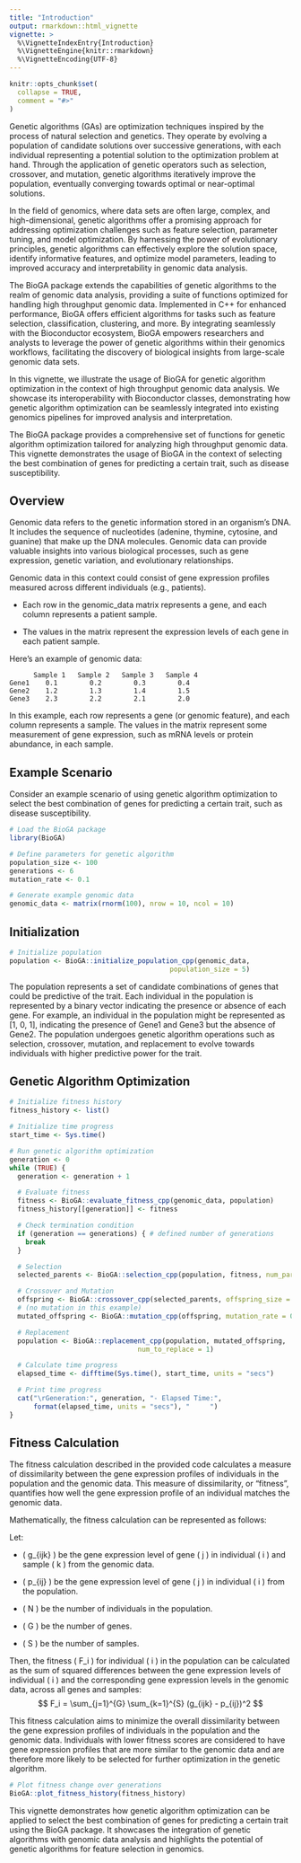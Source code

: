---
title: "Introduction"
output: rmarkdown::html_vignette
vignette: >
  %\VignetteIndexEntry{Introduction}
  %\VignetteEngine{knitr::rmarkdown}
  %\VignetteEncoding{UTF-8}
---

```{r, include = FALSE}
knitr::opts_chunk$set(
  collapse = TRUE,
  comment = "#>"
)
```

Genetic algorithms (GAs) are optimization techniques inspired by 
the process of natural selection and genetics. They operate by evolving 
a population of candidate solutions over successive generations, 
with each individual representing a potential solution to the optimization 
problem at hand. Through the application of genetic operators 
such as selection, crossover, and mutation, genetic algorithms 
iteratively improve the population, eventually converging towards 
optimal or near-optimal solutions.

In the field of genomics, where data sets are often large, complex, 
and high-dimensional, genetic algorithms offer a promising approach 
for addressing optimization challenges such as feature selection, 
parameter tuning, and model optimization. By harnessing the power 
of evolutionary principles, genetic algorithms can effectively explore 
the solution space, identify informative features, and optimize 
model parameters, leading to improved accuracy and interpretability 
in genomic data analysis.

The BioGA package extends the capabilities of genetic algorithms 
to the realm of genomic data analysis, providing a suite of functions 
optimized for handling high throughput genomic data. Implemented in C++ 
for enhanced performance, BioGA offers efficient algorithms for tasks 
such as feature selection, classification, clustering, and more. 
By integrating seamlessly with the Bioconductor ecosystem, 
BioGA empowers researchers and analysts to leverage the power 
of genetic algorithms within their genomics workflows, facilitating 
the discovery of biological insights from large-scale genomic data sets.

In this vignette, we illustrate the usage of BioGA for genetic algorithm 
optimization in the context of high throughput genomic data analysis. 
We showcase its interoperability with Bioconductor classes, demonstrating
how genetic algorithm optimization can be seamlessly integrated into 
existing genomics pipelines for improved analysis and interpretation.

The BioGA package provides a comprehensive set of functions for 
genetic algorithm optimization tailored for analyzing high throughput 
genomic data. This vignette demonstrates the usage of BioGA in the context 
of selecting the best combination of genes for predicting a certain trait, 
such as disease susceptibility.

## Overview

Genomic data refers to the genetic information stored in an organism's DNA. 
It includes the sequence of nucleotides (adenine, thymine, cytosine, 
and guanine) that make up the DNA molecules. Genomic data can provide valuable 
insights into various biological processes, such as gene expression, 
genetic variation, and evolutionary relationships.

Genomic data in this context could consist of gene expression profiles 
measured across different individuals (e.g., patients).

- Each row in the genomic_data matrix represents a gene, and each column 
represents a patient sample.

- The values in the matrix represent the expression levels of each gene in 
each patient sample.

Here's an example of genomic data:

```
      Sample 1   Sample 2   Sample 3   Sample 4
Gene1    0.1        0.2        0.3        0.4
Gene2    1.2        1.3        1.4        1.5
Gene3    2.3        2.2        2.1        2.0
```

In this example, each row represents a gene (or genomic feature), and 
each column represents a sample. The values in the matrix represent 
some measurement of gene expression, such as mRNA levels or protein abundance,
in each sample.

## Example Scenario

Consider an example scenario of using genetic algorithm optimization to select 
the best combination of genes for predicting a certain trait, such as disease 
susceptibility.

```{r}
# Load the BioGA package
library(BioGA)

# Define parameters for genetic algorithm
population_size <- 100
generations <- 6
mutation_rate <- 0.1

# Generate example genomic data
genomic_data <- matrix(rnorm(100), nrow = 10, ncol = 10)
```

## Initialization

```{r}
# Initialize population
population <- BioGA::initialize_population_cpp(genomic_data, 
                                        population_size = 5)
```

The population represents a set of candidate combinations of genes that 
could be predictive of the trait. Each individual in the population is 
represented by a binary vector indicating the presence or absence of each gene.
For example, an individual in the population might be represented as [1, 0, 1],
indicating the presence of Gene1 and Gene3 but the absence of Gene2. 
The population undergoes genetic algorithm operations such as selection, 
crossover, mutation, and replacement to evolve towards individuals 
with higher predictive power for the trait.

## Genetic Algorithm Optimization

```{r}
# Initialize fitness history
fitness_history <- list()

# Initialize time progress
start_time <- Sys.time()

# Run genetic algorithm optimization
generation <- 0
while (TRUE) {
  generation <- generation + 1

  # Evaluate fitness
  fitness <- BioGA::evaluate_fitness_cpp(genomic_data, population)
  fitness_history[[generation]] <- fitness

  # Check termination condition
  if (generation == generations) { # defined number of generations
    break
  }

  # Selection
  selected_parents <- BioGA::selection_cpp(population, fitness, num_parents = 2)

  # Crossover and Mutation
  offspring <- BioGA::crossover_cpp(selected_parents, offspring_size = 2)
  # (no mutation in this example)
  mutated_offspring <- BioGA::mutation_cpp(offspring, mutation_rate = 0) 

  # Replacement
  population <- BioGA::replacement_cpp(population, mutated_offspring, 
                                num_to_replace = 1)

  # Calculate time progress
  elapsed_time <- difftime(Sys.time(), start_time, units = "secs")

  # Print time progress
  cat("\rGeneration:", generation, "- Elapsed Time:", 
      format(elapsed_time, units = "secs"), "     ")
}
```

## Fitness Calculation

The fitness calculation described in the provided code calculates a measure 
of dissimilarity between the gene expression profiles of individuals 
in the population and the genomic data. This measure of dissimilarity, 
or "fitness", quantifies how well the gene expression profile of an individual
matches the genomic data.

Mathematically, the fitness calculation can be represented as follows:

Let:

- \( g_{ijk} \) be the gene expression level of gene \( j \) 
in individual \( i \) and sample \( k \) from the genomic data.

- \( p_{ij} \) be the gene expression level of gene \( j \) 
in individual \( i \) from the population.

- \( N \) be the number of individuals in the population.

- \( G \) be the number of genes.

- \( S \) be the number of samples.

Then, the fitness \( F_i \) for individual \( i \) in the population can be 
calculated as the sum of squared differences between the gene expression levels
of individual \( i \) and the corresponding gene expression levels 
in the genomic data, across all genes and samples:
$$
 F_i = \sum_{j=1}^{G} \sum_{k=1}^{S} (g_{ijk} - p_{ij})^2 
$$

This fitness calculation aims to minimize the overall dissimilarity between 
the gene expression profiles of individuals in the population and 
the genomic data. Individuals with lower fitness scores are considered to have
gene expression profiles that are more similar to the genomic data and 
are therefore more likely to be selected for further optimization 
in the genetic algorithm.

```{r}
# Plot fitness change over generations
BioGA::plot_fitness_history(fitness_history)
```

This vignette demonstrates how genetic algorithm optimization can be applied 
to select the best combination of genes for predicting a certain trait using 
the BioGA package. It showcases the integration of genetic algorithms 
with genomic data analysis and highlights the potential of genetic algorithms 
for feature selection in genomics.

